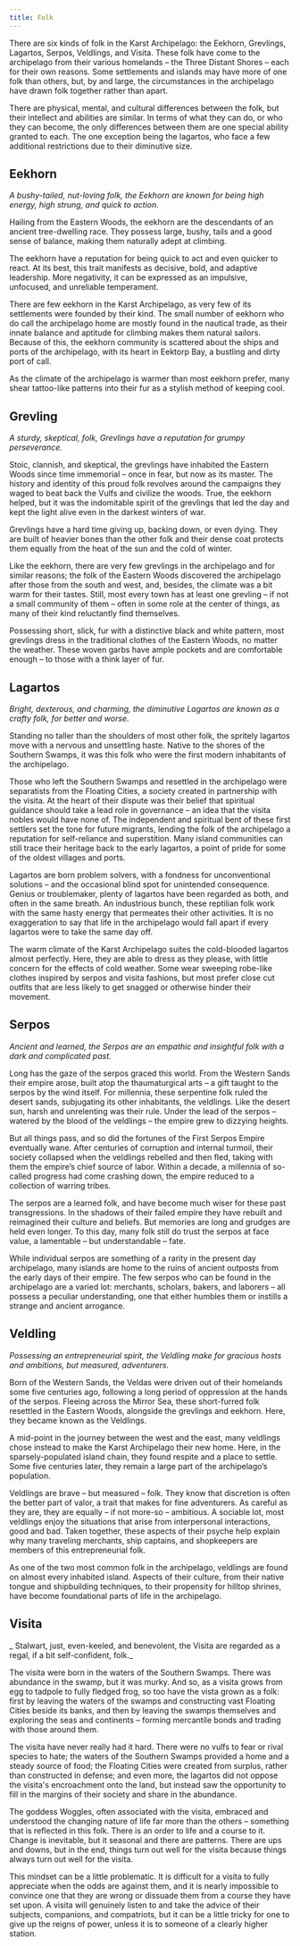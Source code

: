 ```yaml
---
title: Folk
---
```


There are six kinds of folk in the Karst Archipelago: the Eekhorn, Grevlings, Lagartos, Serpos, Veldlings, and Visita. These folk have come to the archipelago from their various homelands – the Three Distant Shores – each for their own reasons. Some settlements and islands may have more of one folk than others, but, by and large, the circumstances in the archipelago have drawn folk together rather than apart.

There are physical, mental, and cultural differences between the folk, but their intellect and abilities are similar. In terms of what they can do, or who they can become, the only differences between them are one special ability granted to each. The one exception being the lagartos, who face a few additional restrictions due to their diminutive size.

## Eekhorn

_A bushy-tailed, nut-loving folk, the Eekhorn are known for being high energy, high strung, and quick to action._

Hailing from the Eastern Woods, the eekhorn are the descendants of an ancient tree-dwelling race. They possess large, bushy, tails and a good sense of balance, making them naturally adept at climbing.

The eekhorn have a reputation for being quick to act and even quicker to react. At its best, this trait manifests as decisive, bold, and adaptive leadership. More negativity, it can be expressed as an impulsive, unfocused, and unreliable temperament.

There are few eekhorn in the Karst Archipelago, as very few of its settlements were founded by their kind. The small number of eekhorn who do call the archipelago home are mostly found in the nautical trade, as their innate balance and aptitude for climbing makes them natural sailors. Because of this, the eekhorn community is scattered about the ships and ports of the archipelago, with its heart in Eektorp Bay, a bustling and dirty port of call.

As the climate of the archipelago is warmer than most eekhorn prefer, many shear tattoo-like patterns into their fur as a stylish method of keeping cool.

## Grevling

_A sturdy, skeptical, folk, Grevlings have a reputation for grumpy perseverance._

Stoic, clannish, and skeptical, the grevlings have inhabited the Eastern Woods since time immemorial – once in fear, but now as its master. The history and identity of this proud folk revolves around the campaigns they waged to beat back the Vulfs and civilize the woods. True, the eekhorn helped, but it was the indomitable spirit of the grevlings that led the day and kept the light alive even in the darkest winters of war.

Grevlings have a hard time giving up, backing down, or even dying. They are built of heavier bones than the other folk and their dense coat protects them equally from the heat of the sun and the cold of winter.

Like the eekhorn, there are very few grevlings in the archipelago and for similar reasons; the folk of the Eastern Woods discovered the archipelago after those from the south and west, and, besides, the climate was a bit warm for their tastes. Still, most every town has at least one grevling – if not a small community of them – often in some role at the center of things, as many of their kind reluctantly find themselves.

Possessing short, slick, fur with a distinctive black and white pattern, most grevlings dress in the traditional clothes of the Eastern Woods, no matter the weather. These woven garbs have ample pockets and are comfortable enough – to those with a think layer of fur.

## Lagartos

_Bright, dexterous, and charming, the diminutive Lagartos are known as a crafty folk, for better and worse._

Standing no taller than the shoulders of most other folk, the spritely lagartos move with a nervous and unsettling haste. Native to the shores of the Southern Swamps, it was this folk who were the first modern inhabitants of the archipelago.

Those who left the Southern Swamps and resettled in the archipelago were separatists from the Floating Cities, a society created in partnership with the visita. At the heart of their dispute was their belief that spiritual guidance should take a lead role in governance – an idea that the visita nobles would have none of. The independent and spiritual bent of these first settlers set the tone for future migrants, lending the folk of the archipelago a reputation for self-reliance and superstition. Many island communities can still trace their heritage back to the early lagartos, a point of pride for some of the oldest villages and ports.

Lagartos are born problem solvers, with a fondness for unconventional solutions – and the occasional blind spot for unintended consequence. Genius or troublemaker, plenty of lagartos have been regarded as both, and often in the same breath. An industrious bunch, these reptilian folk work with the same hasty energy that permeates their other activities. It is no exaggeration to say that life in the archipelago would fall apart if every lagartos were to take the same day off.

The warm climate of the Karst Archipelago suites the cold-blooded lagartos almost perfectly. Here, they are able to dress as they please, with little concern for the effects of cold weather. Some wear sweeping robe-like clothes inspired by serpos and visita fashions, but most prefer close cut outfits that are less likely to get snagged or otherwise hinder their movement.

## Serpos

_Ancient and learned, the Serpos are an empathic and insightful folk with a dark and complicated past._

Long has the gaze of the serpos graced this world. From the Western Sands their empire arose, built atop the thaumaturgical arts – a gift taught to the serpos by the wind itself. For millennia, these serpentine folk ruled the desert sands, subjugating its other inhabitants, the veldlings. Like the desert sun, harsh and unrelenting was their rule. Under the lead of the serpos – watered by the blood of the veldlings – the empire grew to dizzying heights.

But all things pass, and so did the fortunes of the First Serpos Empire eventually wane. After centuries of corruption and internal turmoil, their society collapsed when the veldlings rebelled and then fled, taking with them the empire’s chief source of labor. Within a decade, a millennia of so-called progress had come crashing down, the empire reduced to a collection of warring tribes.

The serpos are a learned folk, and have become much wiser for these past transgressions. In the shadows of their failed empire they have rebuilt and reimagined their culture and beliefs. But memories are long and grudges are held even longer. To this day, many folk still do trust the serpos at face value, a lamentable – but understandable – fate.

While individual serpos are something of a rarity in the present day archipelago, many islands are home to the ruins of ancient outposts from the early days of their empire. The few serpos who can be found in the archipelago are a varied lot: merchants, scholars, bakers, and laborers – all possess a peculiar understanding, one that either humbles them or instills a strange and ancient arrogance.

## Veldling

_Possessing an entrepreneurial spirit, the Veldling make for gracious hosts and ambitions, but measured, adventurers._

Born of the Western Sands, the Veldas were driven out of their homelands some five centuries ago, following a long period of oppression at the hands of the serpos. Fleeing across the Mirror Sea, these short-furred folk resettled in the Eastern Woods, alongside the grevlings and eekhorn. Here, they became known as the Veldlings.

A mid-point in the journey between the west and the east, many veldlings chose instead to make the Karst Archipelago their new home. Here, in the sparsely-populated island chain, they found respite and a place to settle. Some five centuries later, they remain a large part of the archipelago’s population.

Veldlings are brave – but measured – folk. They know that discretion is often the better part of valor, a trait that makes for fine adventurers. As careful as they are, they are equally – if not more-so – ambitious. A sociable lot, most veldlings enjoy the situations that arise from interpersonal interactions, good and bad. Taken together, these aspects of their psyche help explain why many traveling merchants, ship captains, and shopkeepers are members of this entrepreneurial folk.

As one of the two most common folk in the archipelago, veldlings are found on almost every inhabited island. Aspects of their culture, from their native tongue and shipbuilding techniques, to their propensity for hilltop shrines, have become foundational parts of life in the archipelago.

## Visita

_ Stalwart, just, even-keeled, and benevolent, the Visita are regarded as a regal, if a bit self-confident, folk._

The visita were born in the waters of the Southern Swamps. There was abundance in the swamp, but it was murky. And so, as a visita grows from egg to tadpole to fully fledged frog, so too have the vista grown as a folk: first by leaving the waters of the swamps and constructing vast Floating Cities beside its banks, and then by leaving the swamps themselves and exploring the seas and continents – forming mercantile bonds and trading with those around them.

The visita have never really had it hard. There were no vulfs to fear or rival species to hate; the waters of the Southern Swamps provided a home and a steady source of food; the Floating Cities were created from surplus, rather than constructed in defense; and even more, the lagartos did not oppose the visita's encroachment onto the land, but instead saw the opportunity to fill in the margins of their society and share in the abundance.

The goddess Woggles, often associated with the visita, embraced and understood the changing nature of life far more than the others – something that is reflected in this folk. There is an order to life and a course to it. Change is inevitable, but it seasonal and there are patterns. There are ups and downs, but in the end, things turn out well for the visita because things always turn out well for the visita.

This mindset can be a little problematic. It is difficult for a visita to fully appreciate when the odds are against them, and it is nearly impossible to convince one that they are wrong or dissuade them from a course they have set upon. A visita will genuinely listen to and take the advice of their subjects, companions, and compatriots, but it can be a little tricky for one to give up the reigns of power, unless it is to someone of a clearly higher station.
